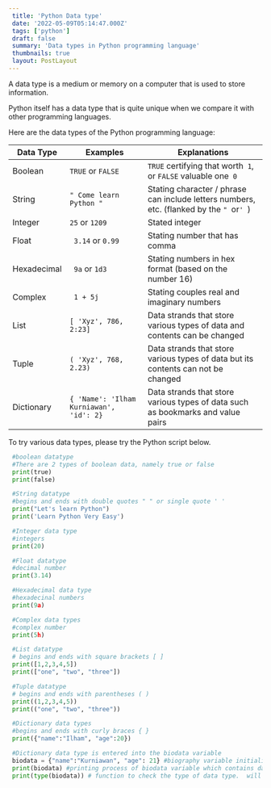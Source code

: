 ```yaml
---
 title: 'Python Data type'
 date: '2022-05-09T05:14:47.000Z'
 tags: ['python']
 draft: false
 summary: 'Data types in Python programming language'
 thumbnails: true
 layout: PostLayout
---
```


 A data type is a medium or memory on a computer that is used to store information.

 Python itself has a data type that is quite unique when we compare it with other programming languages.

 Here are the data types of the Python programming language:

 |  Data Type   |  Examples                                |  Explanations                                                                            |  
 |  ----------- |  --------------------------------------- |  --------------------------------------------------------------------------------------- |
 |  Boolean     |  `TRUE` or `FALSE`                       |  `TRUE` certifying that worth` 1`, or `FALSE` valuable one` 0`                           |
 |  String      |  `" Come learn Python "`                 |  Stating character / phrase can include letters numbers, etc. (flanked by the `" `or`' `) |
 |  Integer     |  `25` or `1209`                          |  Stated integer                                                                          |
 |  Float       |  ` 3.14` or `0.99`                       |  Stating number that has comma                                                           |
 |  Hexadecimal |  ` 9a` or `1d3`                          |  Stating numbers in hex format (based on the number 16)                                  |
 |  Complex     |  ` 1 + 5j`                               |  Stating couples real and imaginary numbers                                              |
 |  List        |  `[ 'Xyz', 786, 2:23]`                   |  Data strands that store various types of data and contents can be changed               |
 |  Tuple       |  `( 'Xyz', 768, 2.23)`                   |  Data strands that store various types of data but its contents can not be changed       |
 |  Dictionary  |  `{ 'Name': 'Ilham Kurniawan', 'id': 2}` |  Data strands that store various types of data such as bookmarks and value pairs         |

 To try various data types, please try the Python script below.

```python:data-type.py
 #boolean datatype
 #There are 2 types of boolean data, namely true or false
 print(true)
 print(false)

 #String datatype
 #begins and ends with double quotes " " or single quote ' '
 print("Let's learn Python")
 print('Learn Python Very Easy')

 #Integer data type
 #integers
 print(20)

 #Float datatype
 #decimal number
 print(3.14)

 #Hexadecimal data type
 #hexadecinal numbers
 print(9a)

 #Complex data types
 #complex number
 print(5h)

 #List datatype
 # begins and ends with square brackets [ ]
 print([1,2,3,4,5])
 print(["one", "two", "three"])

 #Tuple datatype
 # begins and ends with parentheses ( )
 print((1,2,3,4,5))
 print(("one", "two", "three"))

 #Dictionary data types
 #begins and ends with curly braces { }
 print({"name":"Ilham", "age":20})

 #Dictionary data type is entered into the biodata variable
 biodata = {"name":"Kurniawan", "age": 21} #biography variable initialization process
 print(biodata) #printing process of biodata variable which contains data type Dictionary
 print(type(biodata)) # function to check the type of data type.  will show <class 'dict'> which means dict is a data type dictionary
```
